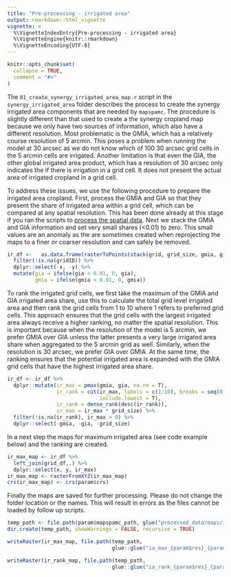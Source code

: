 ```yaml
---
title: "Pre-processing - irrigated area"
output: rmarkdown::html_vignette
vignette: >
  %\VignetteIndexEntry{Pre-processing - irrigated area}
  %\VignetteEngine{knitr::rmarkdown}
  %\VignetteEncoding{UTF-8}
---
```


```r
knitr::opts_chunk$set(
  collapse = TRUE,
  comment = "#>"
)
```

The `01_create_synergy_irrigated_area_map.r` script in the `synergy_irrigated_area` folder describes the process to create the synergy irrigated area components that are needed by `mapspamc`. The procedure is slightly different than that used to create a the synergy cropland map because we only have two sources of information, which also have a different resolution. Most problematic is the GMIA, which has a relatively course resolution of 5 arcmin. This poses a problem when running the model at 30 arcsec as we do not know which of 100 30 arcsec grid cells in the 5 arcmin cells are irrigated. Another limitation is that even the GIA, the other global irrigated area product, which has a resolution of 30 arcsec only indicates the if there is irrigation in a grid cell. It does not present the actual area of irrigated cropland in a grid cell. 

To address these issues, we use the following procedure to prepare the irrigated area cropland. First, process the GMIA and GIA so that they present the share of irrigated area within a grid cell, which can be compared at any spatial resolution. This has been done already at this stage if you ran the scripts to [process the spatial data](process_spatial_data.html). Next we stack the GMIA and GIA information and set very small shares (<0.01) to zero. This small values are an anomaly as the are sometimes created when reprojecting the maps to a finer or coarser resolution and can safely be removed.   

```r
ir_df <-   as.data.frame(rasterToPoints(stack(grid, grid_size, gmia, gia))) %>%
  filter(!is.na(gridID)) %>%
  dplyr::select(-x, -y) %>%
  mutate(gia = ifelse(gia < 0.01, 0, gia),
         gmia = ifelse(gmia < 0.01, 0, gmia))
```

To rank the irrigated grid cells, we first take the maximum of the GMIA and GIA irrigated area share, use this to calculate the total grid level irrigated area and then rank the grid cells from 1 to 10 where 1 refers to preferred grid cells. This approach ensures that the grid cells with the largest irrigated area always receive a higher ranking, no matter the spatial resolution. This is important because when the resolution of the model is 5 arcmin, we prefer GMIA over GIA unless the latter presents a very large irrigated area share when aggregated to the 5 arcmin grid as well. Similarly, when the resolution is 30 arcsec, we prefer GIA over GMIA. At the same time, the ranking ensures that the potential irrigated area is expanded with the GMIA grid cells that have the highest irrigated area share. 

```r
ir_df <- ir_df %>%
  dplyr::mutate(ir_max = pmax(gmia, gia, na.rm = T),
                ir_rank = cut(ir_max, labels = c(1:10), breaks = seq(0, 1, 0.1),
                              include.lowest = T),
                ir_rank = dense_rank(desc(ir_rank)),
                ir_max = ir_max * grid_size) %>%
  filter(!is.na(ir_rank), ir_max > 0) %>%
  dplyr::select(-gmia, -gia, -grid_size)
```

In a next step the maps for maximum irrigated area (see code example below) and the ranking are created. 

```r
ir_max_map <- ir_df %>%
  left_join(grid_df,.) %>%
  dplyr::select(x, y, ir_max)
ir_max_map <- rasterFromXYZ(ir_max_map)
crs(ir_max_map) <- crs(param$crs)
```

Finally the maps are saved for further processing. Please do not change the folder location or the names. This will result in errors as the files cannot be loaded by follow up scripts. 

```r
temp_path <- file.path(param$mapspamc_path, glue("processed_data/maps/irrigated_area/{param$res}"))
dir.create(temp_path, showWarnings = FALSE, recursive = TRUE)

writeRaster(ir_max_map, file.path(temp_path,
                                  glue::glue("ia_max_{param$res}_{param$year}_{param$iso3c}.tif")),overwrite = T)

writeRaster(ir_rank_map, file.path(temp_path, 
                                  glue::glue("ia_rank_{param$res}_{param$year}_{param$iso3c}.tif")),overwrite = T)
```
